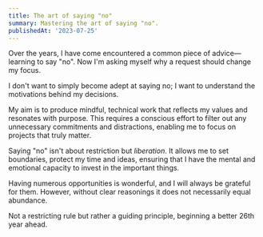 ```yaml
---
title: The art of saying "no"
summary: Mastering the art of saying "no".
publishedAt: '2023-07-25'
---
```


Over the years, I have come encountered a common piece of advice—learning to say "no". Now I'm asking myself why a request should change my focus.

I don't want to simply become adept at saying no; I want to understand the motivations behind my decisions.

My aim is to produce mindful, technical work that reflects my values and resonates with purpose. This requires a conscious effort to filter out any unnecessary commitments and distractions, enabling me to focus on projects that truly matter.

Saying "no" isn't about restriction but _liberation_. It allows me to set boundaries, protect my time and ideas, ensuring that I have the mental and emotional capacity to invest in the important things.

Having numerous opportunities is wonderful, and I will always be grateful for them. However, without clear reasonings it does not necessarily equal abundance.

Not a restricting rule but rather a guiding principle, beginning a better 26th year ahead.
